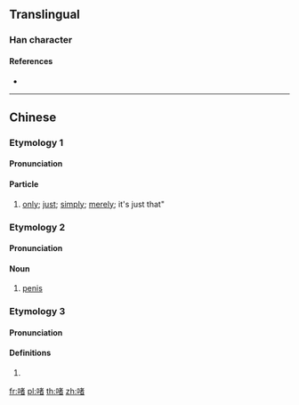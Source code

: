 ==Translingual==

===Han character===
{{Han char|rn=30|rad=口|as=09|sn=12|four=|canj=RJKA|ids=⿰口者}}

====References====
* {{Han ref|kx=0201.121|hdz=10636.041|uh=556B|ud=21867}}

----

==Chinese==
{{zh-forms}}

===Etymology 1===

====Pronunciation====
{{zh-pron
|c=ze1
|cat=part
}}

====Particle====
{{zh-particle}}

# {{lb|zh|Cantonese}} [[only]]; [[just]]; [[simply]]; [[merely]]; it's just that"
#: {{zh-x|你 冇 女朋友？梗係 唔 信 啦！……或者 有。你 唔知 啫。|You don't have a girlfriend? Of course I don't believe you! ... Maybe you do have one, but you '''just''' don't know it.|C|ref={{l|zh|w:Priscilla Chan|陳慧嫻}}, {{l|zh|w:zh:紅茶館_(歌曲)|紅茶館}}}}

===Etymology 2===

====Pronunciation====
{{zh-pron
|c=zoe1
|cat=n
}}

====Noun====
{{zh-noun}}

# {{lb|zh|Cantonese}} {{lb|zh|childish}} [[penis]]

===Etymology 3===

====Pronunciation====
{{zh-pron
|m=zhě
|c=ze1
|cat=
}}

====Definitions====
{{zh-hanzi}}

# {{zh-only used in|啫喱/啫哩|jelly}}

[[fr:啫]]
[[pl:啫]]
[[th:啫]]
[[zh:啫]]